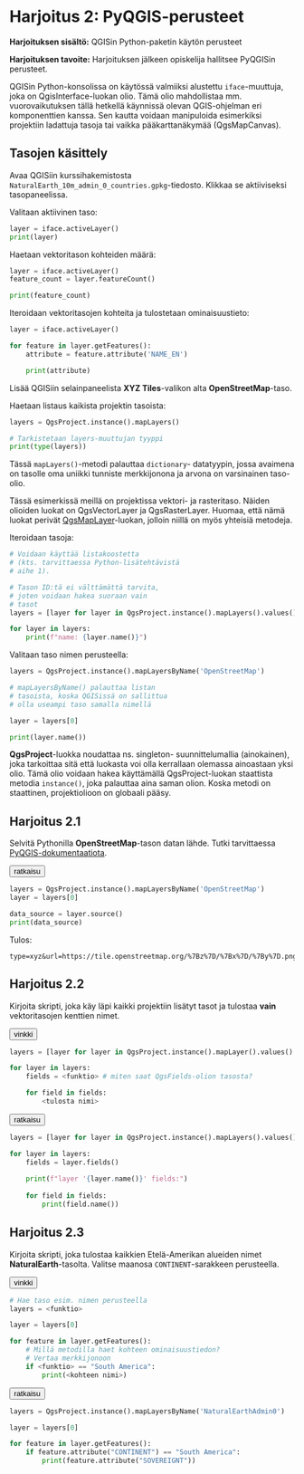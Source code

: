 # Harjoitus 2: PyQGIS-perusteet

**Harjoituksen sisältö:** QGISin Python-paketin käytön perusteet

**Harjoituksen tavoite:** Harjoituksen jälkeen opiskelija hallitsee PyQGISin perusteet.

QGISin Python-konsolissa on käytössä valmiiksi alustettu `iface`-muuttuja,
joka on QgisInterface-luokan olio. Tämä olio mahdollistaa mm. vuorovaikutuksen
tällä hetkellä käynnissä olevan QGIS-ohjelman eri komponenttien kanssa.
Sen kautta voidaan manipuloida esimerkiksi projektiin ladattuja
tasoja tai vaikka pääkarttanäkymää (QgsMapCanvas).

## Tasojen käsittely

Avaa QGISiin kurssihakemistosta `NaturalEarth_10m_admin_0_countries.gpkg`-tiedosto.
Klikkaa se aktiiviseksi tasopaneelissa.

Valitaan aktiivinen taso:

::: code-box
```python
layer = iface.activeLayer()
print(layer)
```
:::

Haetaan vektoritason kohteiden määrä:

::: code-box
```python
layer = iface.activeLayer()
feature_count = layer.featureCount()

print(feature_count)
```
:::

Iteroidaan vektoritasojen kohteita ja tulostetaan
ominaisuustieto:

::: code-box
```python
layer = iface.activeLayer()

for feature in layer.getFeatures():
    attribute = feature.attribute('NAME_EN')

    print(attribute)
```
:::

Lisää QGISiin selainpaneelista **XYZ Tiles**-valikon alta
**OpenStreetMap**-taso.

Haetaan listaus kaikista projektin tasoista:

::: code-box
```python
layers = QgsProject.instance().mapLayers()

# Tarkistetaan layers-muuttujan tyyppi
print(type(layers))
```
:::

Tässä `mapLayers()`-metodi palauttaa `dictionary`-
datatyypin, jossa avaimena on tasolle oma uniikki tunniste
merkkijonona ja arvona on varsinainen taso-olio.

::: hint-box
Tässä esimerkissä meillä on projektissa vektori- ja rasteritaso.
Näiden olioiden luokat on QgsVectorLayer ja QgsRasterLayer.
Huomaa, että nämä luokat perivät
[QgsMapLayer](https://qgis.org/pyqgis/master/core/QgsMapLayer.html)-luokan,
jolloin niillä on myös yhteisiä metodeja.
:::

Iteroidaan tasoja:

::: code-box
```python
# Voidaan käyttää listakoostetta
# (kts. tarvittaessa Python-lisätehtävistä
# aihe 1).

# Tason ID:tä ei välttämättä tarvita,
# joten voidaan hakea suoraan vain
# tasot
layers = [layer for layer in QgsProject.instance().mapLayers().values()]

for layer in layers:
    print(f"name: {layer.name()}")
```
:::

Valitaan taso nimen perusteella:

::: code-box
```python
layers = QgsProject.instance().mapLayersByName('OpenStreetMap')

# mapLayersByName() palauttaa listan
# tasoista, koska QGISissä on sallittua
# olla useampi taso samalla nimellä

layer = layers[0]

print(layer.name())
```
:::


::: hint-box
**QgsProject**-luokka noudattaa ns. singleton-
suunnittelumallia (ainokainen), joka tarkoittaa sitä että luokasta
voi olla kerrallaan olemassa ainoastaan yksi olio. Tämä
olio voidaan hakea käyttämällä QgsProject-luokan
staattista metodia `instance()`, joka palauttaa aina saman olion.
Koska metodi on staattinen, projektiolioon on globaali pääsy.
:::

## Harjoitus 2.1

Selvitä Pythonilla **OpenStreetMap**-tason datan lähde.
Tutki tarvittaessa [PyQGIS-dokumentaatiota](https://qgis.org/pyqgis/latest/).

<button onclick="toggleAnswer(this)" class="btn answer_btn">ratkaisu</button>

::: hidden-box
::: code-box
```python
layers = QgsProject.instance().mapLayersByName('OpenStreetMap')
layer = layers[0]

data_source = layer.source()
print(data_source)
```
:::

Tulos:

```
type=xyz&url=https://tile.openstreetmap.org/%7Bz%7D/%7Bx%7D/%7By%7D.png&zmax=19&zmin=0
```
:::

## Harjoitus 2.2

Kirjoita skripti, joka käy läpi kaikki projektiin lisätyt tasot
ja tulostaa **vain** vektoritasojen kenttien nimet.

<button onclick="toggleAnswer(this)" class="btn answer_btn">vinkki</button>

::: hidden-box
::: code-box
```python
layers = [layer for layer in QgsProject.instance().mapLayer().values() <ehtolause>] # miten tarkistat onko kyseessä vektoritaso?

for layer in layers:
    fields = <funktio> # miten saat QgsFields-olion tasosta?

    for field in fields:
        <tulosta nimi>
```
:::
:::


<button onclick="toggleAnswer(this)" class="btn answer_btn">ratkaisu</button>

::: hidden-box
::: code-box
```python
layers = [layer for layer in QgsProject.instance().mapLayers().values() if layer.type() == QgsMapLayer.VectorLayer]

for layer in layers:
    fields = layer.fields()
    
    print(f"layer '{layer.name()}' fields:")
    
    for field in fields:
        print(field.name())
```
:::
:::

## Harjoitus 2.3

Kirjoita skripti, joka tulostaa kaikkien Etelä-Amerikan
alueiden nimet **NaturalEarth**-tasolta. Valitse maanosa
`CONTINENT`-sarakkeen perusteella.

<button onclick="toggleAnswer(this)" class="btn answer_btn">vinkki</button>

::: hidden-box
::: code-box
```python
# Hae taso esim. nimen perusteella
layers = <funktio>

layer = layers[0]

for feature in layer.getFeatures():
    # Millä metodilla haet kohteen ominaisuustiedon?
    # Vertaa merkkijonoon
    if <funktio> == "South America":
        print(<kohteen nimi>)
```
:::
:::

<button onclick="toggleAnswer(this)" class="btn answer_btn">ratkaisu</button>

::: hidden-box
::: code-box
```python
layers = QgsProject.instance().mapLayersByName('NaturalEarthAdmin0')

layer = layers[0]

for feature in layer.getFeatures():
    if feature.attribute("CONTINENT") == "South America":
        print(feature.attribute("SOVEREIGNT"))
```
:::
:::
